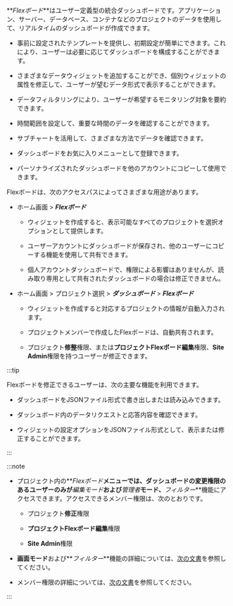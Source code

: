 **_Flexボード_**はユーザー定義型の統合ダッシュボードです。アプリケーション、サーバー、データベース、コンテナなどのプロジェクトのデータを使用して、リアルタイムのダッシュボードが作成できます。

<ImgLang img='flex-board-mod.png' desc='Flexボードの修正モード' />

- 事前に設定されたテンプレートを提供し、初期設定が簡単にできます。これにより、ユーザーは必要に応じてダッシュボードを構成することができます。

- さまざまなデータウィジェットを追加することができ、個別ウィジェットの属性を修正して、ユーザーが望むデータ形式で表示することができます。

- データフィルタリングにより、ユーザーが希望するモニタリング対象を要約できます。

- 時間範囲を設定して、重要な時間のデータを確認することができます。

- サブチャートを活用して、さまざまな方法でデータを確認できます。

- ダッシュボードをお気に入りメニューとして登録できます。

- パーソナライズされたダッシュボードを他のアカウントにコピーして使用できます。

Flexボードは、次のアクセスパスによってさまざまな用途があります。

- ホーム画面 > **_Flexボード_**

  - ウィジェットを作成すると、表示可能なすべてのプロジェクトを選択オプションとして提供します。 

  - ユーザーアカウントにダッシュボードが保存され、他のユーザーにコピーする機能を使用して共有できます。

  - 個人アカウントダッシュボードで、権限による影響はありませんが、読み取り専用として共有されたダッシュボードの場合は修正できません。 

- ホーム画面 > プロジェクト選択 > **_ダッシュボード_** > **_Flexボード_**

  - ウィジェットを作成すると対応するプロジェクトの情報が自動入力されます。

  - プロジェクトメンバーで作成したFlexボードは、自動共有されます。

  - プロジェクト**修整**権限、または**プロジェクトFlexボード編集**権限、**Site Admin**権限を持つユーザーが修正できます。

:::tip

Flexボードを修正できるユーザーは、次の主要な機能を利用できます。

- ダッシュボードをJSONファイル形式で書き出しまたは読み込みできます。

- ダッシュボード内のデータリクエストと応答内容を確認できます。

- ウィジェットの設定オプションをJSONファイル形式として、表示または修正することができます。

:::

:::note

- プロジェクト内の**_Flexボード_**メニューでは、ダッシュボードの変更権限のあるユーザーのみが**_編集モード_**および**_管理者_**モード、**_フィルター_**機能にアクセスできます。アクセスできるメンバー権限は、次のとおりです。

  - プロジェクト**修正**権限 

  - **プロジェクトFlexボード編集**権限

  - **Site Admin**権限

- **画面モード**および**_フィルター_**機能の詳細については、[次の文書](flexboard-mode)を参照してください。

- メンバー権限の詳細については、[次の文書](../project/project-structure#member-auth)を参照してください。

:::
